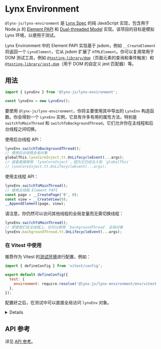 
# Lynx Environment

`@lynx-js/lynx-environment` 是 [Lynx Spec](https://lynxjs.org/api/engine/element-api) 的纯 JavaScript 实现，包含用于 Node.js 的 [Element PAPI](https://lynxjs.org/api/engine/element-api) 和 [Dual-threaded Model](https://lynxjs.org/guide/spec#dual-threaded-model) 实现。该项目的目标是模拟 Lynx 环境，以便用于测试。

Lynx Environment 中的 Element PAPI 实现基于 jsdom，例如 `__CreateElement` 将返回一个 `LynxElement`，它从 jsdom 扩展了 `HTMLElement`。你可以复用常用于 DOM 测试工具，例如 [`@testing-library/dom`](https://github.com/testing-library/dom-testing-library)（页面元素的查询和事件触发）和 [`@testing-library/jest-dom`](https://github.com/testing-library/jest-dom)（用于 DOM 的自定义 jest 匹配器）等。

## 用法

```js
import { LynxEnv } from '@lynx-js/lynx-environment';

const lynxEnv = new LynxEnv();
```

要使用 `@lynx-js/lynx-environment`，你将主要使用其中导出的 `LynxEnv` 构造函数。你会得到一个 `LynxEnv` 实例，它具有许多有用的属性方法，特别是 `switchToMainThread` 和 `switchToBackgroundThread`，它们允许你在主线程和后台线程之间切换。

使用后台线程 API：

```js
lynxEnv.switchToBackgroundThread();
// 使用后台线程全局对象
globalThis.lynxCoreInject.tt.OnLifecycleEvent(...args);
// 或者直接使用 `lynxCoreInject`，因为它已经注入到 `globalThis`
// lynxCoreInject.tt.OnLifecycleEvent(...args);
```

使用主线程 API：

```js
lynxEnv.switchToMainThread();
// 使用主线程 Element PAPI
const page = __CreatePage('0', 0);
const view = __CreateView(0);
__AppendElement(page, view);
```

请注意，你仍然可以访问其他线程的全局变量而无需切换线程：

```js
lynxEnv.switchToMainThread();
// 即使我们在主线程上，也可以使用 `backgroundThread` 全局对象
lynxEnv.backgroundThread.tt.OnLifecycleEvent(...args);
```

### 在 Vitest 中使用

推荐作为 Vitest 的[测试环境](https://vitest.dev/guide/environment)进行配置，例如：

```js title=vitest.config.js
import { defineConfig } from 'vitest/config';

export default defineConfig({
  test: {
    environment: require.resolve('@lynx-js/lynx-environment/env/vitest'),
  },
});
```

配置好之后，在测试中可以直接全局访问 `lynxEnv` 对象。

<Details title="@lynx-js/react/testing-library 中已经包含了 @lynx-js/lynx-environment">
如果你想在 ReactLynx 中进行单元测试，@lynx-js/react/testing-library 中已经包含了 @lynx-js/lynx-environment，因此你不需要手动指定此配置。

请参考 [ReactLynx Testing Library](/zh/react/react-lynx-testing-library/index) 对 `@lynx-js/react/testing-library` 进行配置。

</Details>

## API 参考

详见 [API 参考](../../api/lynx-environment/index.md)。
